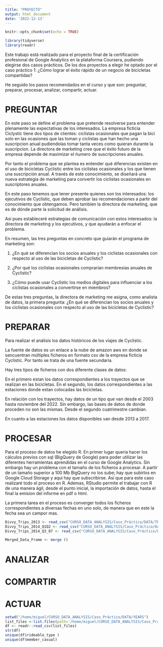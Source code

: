 ```yaml
---
title: "PROYECTO"
output: html_document
date: '2022-12-13'
---
```


```r
knitr::opts_chunk$set(echo = TRUE)
```



```r
library(tidyverse)
library(readr)
```

Este trabajo está realizado para el proyecto final de la certificación profesional de Google Analytics en la plataforma Coursera, pudiendo elegirse dos casos prácticos. De los dos proyectos a elegir he optado por el caso práctico 1: ¿Cómo lograr el éxito rápido de un negocio de bicicletas compartidas?

He seguido los pasos recomendados en el curso y que son: preguntar, preparar, procesar, analizar, compartir, actuar.

# PREGUNTAR

En este paso se define el problema que pretende resolverse para entender plenamente las expectativas de los interesados. La empresa ficticia Ciclystic tiene dos tipos de clientes: ciclistas ocasionales que pagan la bici solo en las ocasiones que las toman y ciclistas que han hecho una suscripcion anual pudiendolas tomar tanta veces como quieran durante la suscripcion. La directora de marketing cree que el éxito futuro de la empresa depende de maximizar el ńumero de suscripciones anuales.

Por tanto el problema que se plantea es entender qué diferencias existen en el uso de bicicletas Cyclistic entre los ciclistas ocasionales y los que tienen una suscripción anual. A través de este conocimiento, se diseñará una nueva estrategia de marketing para convertir los ciclistas ocasionales en suscriptores anuales.

En este paso tenemos que tener presente quienes son los interesados: los ejecutivos de Cyclistic, que deben aprobar las recomendaciones a partir del conocimiento que obtengamos. Pero tambien la directora de marketing, que es de dónde parte la solicitud de análisis.

Así pues estableceré estrategias de comunicación con estos interesados: la directora de marketing y los ejecutivos, y que ayudarán a enfocar el problema.

En resumen, las tres preguntas en concreto que guiarán el programa de marketing son:

1. ¿En qué se diferencian los socios anuales y los ciclistas ocasionales con respecto al uso de las bicicletas de Cyclistic?

2. ¿Por qué los ciclistas ocasionales comprarían membresías anuales de Cyclistic?

3. ¿Cómo puede usar Cyclistic los medios digitales para influenciar a los ciclistas ocasionales a convertirse en miembros?

De estas tres preguntas, la directora de marketing me asigna, como analista de datos, la primera pregunta:
¿En qué se diferencian los socios anuales y los ciclistas ocasionales con respecto al uso de las bicicletas de Cyclistic?

# PREPARAR

Para realizar el análisis los datos históricos de los viajes de Cyclistic.

La fuente de datos es un enlace a la nube de amazon aws en donde se sencuentran múltiples ficheros en formato csv de la empresa ficticia Cyclistic. Por tanto se trata de una fuente secundaria.

Hay tres tipos de ficheros con dos diferente clases de datos:

En el primero estan los datos correspondientes a los trayectos que se realizan en las bicicletas.
En el segundo, los datos correspondientes a las estaciones donde estan colocadas las bicicletas.

En relación con los trayectos, hay datos de un tipo que van desde el 2003 hasta noviembre del 2022. Sin embargo, las bases de datos de donde proceden no son las mismas. Desde el segundo cuatrimestre cambian.

En cuanto a las estaciones los datos disponibles van desde 2013 a 2017.






# PROCESAR

Para el proceso de datos he elegido R. En primer lugar queria hacer los cálculos previos con sql (BigQuery de Google) para poder utilizar las diferentes herramientas aprendidas en el curso de Google Analytics. Sin embargo hay un problema con el tamaño de los ficheros a procesar. A partir de un tamaño superior a 100 Mb BigQuery no los sube; hay que subirlos en Google Cloud Storage y aqui hay que subscribirse. Así que para este caso realizaré todo el proceso en R. Ademas, RStudio permite el trabajar con R de una manera ágil, desde el punto inicial, la importación de datos, hasta el final la emision del informe en pdf o html.

La primera tarea en el proceso es converger todos los ficheros correspondientes a diversas fechas en uno solo, de manera que en este la fecha sea un campor mas.

```r
Divvy_Trips_2013 <- read_csv("CURSO_DATA_ANALYSIS/Caso_Práctico/DATA/TRIPS/Divvy_Trips_2013.csv")
Divvy_Trips_2014_Q1Q2 <- read_csv("CURSO_DATA_ANALYSIS/Caso_Práctico/DATA/TRIPS/Divvy_Trips_2014_Q1Q2.csv")
Divvy_Trips_2014_Q3_07 <- read_csv("CURSO_DATA_ANALYSIS/Caso_Práctico/DATA/TRIPS/Divvy_Trips_2014-Q3-07.csv")

Merged_Data_Frame <- merge ()
```


# ANALIZAR

# COMPARTIR

# ACTUAR
```r
setwd("/home/miguel/CURSO_DATA_ANALYSIS/Caso_Práctico/DATA/YEARS")
list_files <-list.files(path='/home/miguel/CURSO_DATA_ANALYSIS/Caso_Práctico/DATA/YEARS') 
df <- readr::read_csv(list_files)
str(df)
unique(df$rideable_type )
unique(df$member_casual)
  
```

